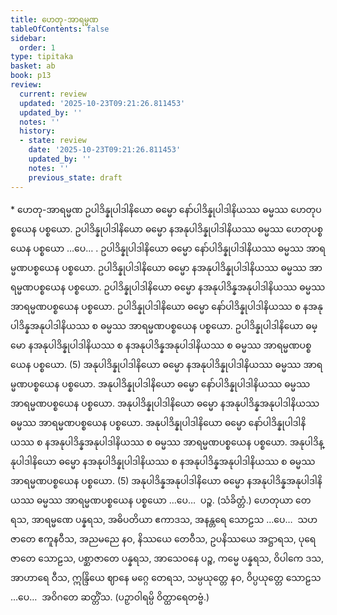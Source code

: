 ```yaml
---
title: ဟေတု-အာရမ္မဏ
tableOfContents: false
sidebar:
  order: 1
type: tipitaka
basket: ab
book: p13
review:
  current: review
  updated: '2025-10-23T09:21:26.811453'
  updated_by: ''
  notes: ''
  history:
  - state: review
    date: '2025-10-23T09:21:26.811453'
    updated_by: ''
    notes: ''
    previous_state: draft
---
```



<ReviewStatus review={frontmatter.review} showDetails={true} />

<HypothesisAnnotation frontmatter={frontmatter} />

<DynamicBreadcrumb />

<Paragraph type="center" book="p13">
* ဟေတု-အာရမ္မဏ
</Paragraph>

<Division number="28" book="p13" e="ch" v="40" p="183">

<Paragraph number="57" book="p13">
ဥပါဒိန္နုပါဒါနိယော ဓမ္မော နော်ပါဒိန္နုပါဒါနိယဿ ဓမ္မဿ ဟေတုပစ္စယေန ပစ္စယော. ဥပါဒိန္နုပါဒါနိယော ဓမ္မော နအနုပါဒိန္နုပါဒါနိယဿ ဓမ္မဿ ဟေတုပစ္စယေန ပစ္စယော …ပေ… .
</Paragraph>

</Division>
<Division number="29" book="p13" e="ch" v="40" p="183">

<Paragraph number="58" book="p13">
ဥပါဒိန္နုပါဒါနိယော ဓမ္မော နော်ပါဒိန္နုပါဒါနိယဿ ဓမ္မဿ အာရမ္မဏပစ္စယေန ပစ္စယော. ဥပါဒိန္နုပါဒါနိယော ဓမ္မော နအနုပါဒိန္နုပါဒါနိယဿ ဓမ္မဿ အာရမ္မဏပစ္စယေန ပစ္စယော. ဥပါဒိန္နုပါဒါနိယော ဓမ္မော နအနုပါဒိန္နအနုပါဒါနိယဿ ဓမ္မဿ အာရမ္မဏပစ္စယေန ပစ္စယော. ဥပါဒိန္နုပါဒါနိယော ဓမ္မော နော်ပါဒိန္နုပါဒါနိယဿ စ နအနုပါဒိန္နအနုပါဒါနိယဿ စ ဓမ္မဿ အာရမ္မဏပစ္စယေန ပစ္စယော. ဥပါဒိန္နုပါဒါနိယော ဓမ္မော နအနုပါဒိန္နုပါဒါနိယဿ စ နအနုပါဒိန္နအနုပါဒါနိယဿ စ ဓမ္မဿ အာရမ္မဏပစ္စယေန ပစ္စယော. (5)
</Paragraph>

<Paragraph number="59" book="p13">
အနုပါဒိန္နုပါဒါနိယော ဓမ္မော နအနုပါဒိန္နုပါဒါနိယဿ ဓမ္မဿ အာရမ္မဏပစ္စယေန ပစ္စယော. အနုပါဒိန္နုပါဒါနိယော ဓမ္မော နော်ပါဒိန္နုပါဒါနိယဿ ဓမ္မဿ အာရမ္မဏပစ္စယေန ပစ္စယော. အနုပါဒိန္နုပါဒါနိယော ဓမ္မော နအနုပါဒိန္နအနုပါဒါနိယဿ ဓမ္မဿ အာရမ္မဏပစ္စယေန ပစ္စယော. အနုပါဒိန္နုပါဒါနိယော ဓမ္မော နော်ပါဒိန္နုပါဒါနိယဿ စ နအနုပါဒိန္နအနုပါဒါနိယဿ စ ဓမ္မဿ အာရမ္မဏပစ္စယေန ပစ္စယော. အနုပါဒိန္နုပါဒါနိယော ဓမ္မော နအနုပါဒိန္နုပါဒါနိယဿ စ နအနုပါဒိန္နအနုပါဒါနိယဿ စ ဓမ္မဿ အာရမ္မဏပစ္စယေန ပစ္စယော. (5)
</Paragraph>

<Paragraph number="60" book="p13">
အနုပါဒိန္နအနုပါဒါနိယော ဓမ္မော နအနုပါဒိန္နအနုပါဒါနိယဿ ဓမ္မဿ အာရမ္မဏပစ္စယေန ပစ္စယော …ပေ…  ပဉ္စ. (သံခိတ္တံ.)
</Paragraph>

</Division>
<Division number="30" book="p13" e="ch" v="40" p="184">

<Paragraph number="61" book="p13">
ဟေတုယာ တေရသ, အာရမ္မဏေ ပန္နရသ, အဓိပတိယာ ဧကာဒသ, အနန္တရေ သောဠသ …ပေ…  သဟဇာတေ ဧကူနဝီသ, အညမညေ နဝ, နိဿယေ တေဝီသ, ဥပနိဿယေ အဋ္ဌာရသ, ပုရေဇာတေ သောဠသ, ပစ္ဆာဇာတေ ပန္နရသ, အာသေဝနေ ပဉ္စ, ကမ္မေ ပန္နရသ, ဝိပါကေ ဒသ, အာဟာရေ ဝီသ, ဣန္ဒြိယေ ဈာနေ မဂ္ဂေ တေရသ, သမ္ပယုတ္တေ နဝ, ဝိပ္ပယုတ္တေ သောဠသ …ပေ…  အဝိဂတေ ဆတ္တိံသ. (ပဉှာဝါရမ္ပိ ဝိတ္ထာရေတဗ္ဗံ.)
</Paragraph>
</Division>